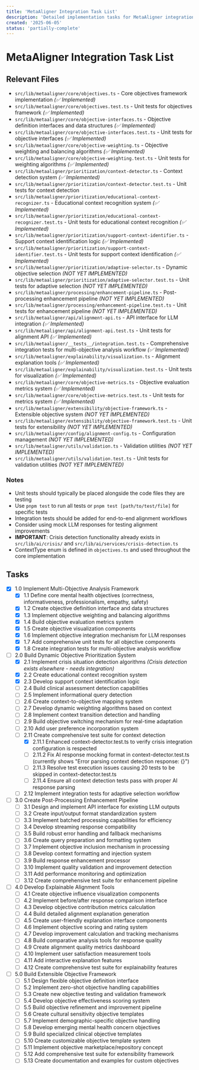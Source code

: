 ```yaml
---
title: 'MetaAligner Integration Task List'
description: 'Detailed implementation tasks for MetaAligner integration'
created: '2025-06-05'
status: 'partially-complete'
---
```


# MetaAligner Integration Task List

## Relevant Files

- `src/lib/metaaligner/core/objectives.ts` - Core objectives framework implementation *(✅ Implemented)*
- `src/lib/metaaligner/core/objectives.test.ts` - Unit tests for objectives framework *(✅ Implemented)*
- `src/lib/metaaligner/core/objective-interfaces.ts` - Objective definition interfaces and data structures *(✅ Implemented)*
- `src/lib/metaaligner/core/objective-interfaces.test.ts` - Unit tests for objective interfaces *(✅ Implemented)*
- `src/lib/metaaligner/core/objective-weighting.ts` - Objective weighting and balancing algorithms *(✅ Implemented)*
- `src/lib/metaaligner/core/objective-weighting.test.ts` - Unit tests for weighting algorithms *(✅ Implemented)*
 - `src/lib/metaaligner/prioritization/context-detector.ts` - Context detection system *(✅ Implemented)*
 - `src/lib/metaaligner/prioritization/context-detector.test.ts` - Unit tests for context detection
- `src/lib/metaaligner/prioritization/educational-context-recognizer.ts` - Educational context recognition system *(✅ Implemented)*
- `src/lib/metaaligner/prioritization/educational-context-recognizer.test.ts` - Unit tests for educational context recognition *(✅ Implemented)*
- `src/lib/metaaligner/prioritization/support-context-identifier.ts` - Support context identification logic *(✅ Implemented)*
- `src/lib/metaaligner/prioritization/support-context-identifier.test.ts` - Unit tests for support context identification *(✅ Implemented)*
- `src/lib/metaaligner/prioritization/adaptive-selector.ts` - Dynamic objective selection *(NOT YET IMPLEMENTED)*
- `src/lib/metaaligner/prioritization/adaptive-selector.test.ts` - Unit tests for adaptive selection *(NOT YET IMPLEMENTED)*
- `src/lib/metaaligner/processing/enhancement-pipeline.ts` - Post-processing enhancement pipeline *(NOT YET IMPLEMENTED)*
- `src/lib/metaaligner/processing/enhancement-pipeline.test.ts` - Unit tests for enhancement pipeline *(NOT YET IMPLEMENTED)*
- `src/lib/metaaligner/api/alignment-api.ts` - API interface for LLM integration *(✅ Implemented)*
- `src/lib/metaaligner/api/alignment-api.test.ts` - Unit tests for alignment API *(✅ Implemented)*
- `src/lib/metaaligner/__tests__/integration.test.ts` - Comprehensive integration tests for multi-objective analysis workflow *(✅ Implemented)*
- `src/lib/metaaligner/explainability/visualization.ts` - Alignment explanation tools *(✅ Implemented)*
- `src/lib/metaaligner/explainability/visualization.test.ts` - Unit tests for visualization *(✅ Implemented)*
- `src/lib/metaaligner/core/objective-metrics.ts` - Objective evaluation metrics system *(✅ Implemented)*
- `src/lib/metaaligner/core/objective-metrics.test.ts` - Unit tests for metrics system *(✅ Implemented)*
- `src/lib/metaaligner/extensibility/objective-framework.ts` - Extensible objective system *(NOT YET IMPLEMENTED)*
- `src/lib/metaaligner/extensibility/objective-framework.test.ts` - Unit tests for extensibility *(NOT YET IMPLEMENTED)*
- `src/lib/metaaligner/config/alignment-config.ts` - Configuration management *(NOT YET IMPLEMENTED)*
- `src/lib/metaaligner/utils/validation.ts` - Validation utilities *(NOT YET IMPLEMENTED)*
- `src/lib/metaaligner/utils/validation.test.ts` - Unit tests for validation utilities *(NOT YET IMPLEMENTED)*

### Notes

- Unit tests should typically be placed alongside the code files they are testing
- Use `pnpm test` to run all tests or `pnpm test [path/to/test/file]` for specific tests
- Integration tests should be added for end-to-end alignment workflows
- Consider using mock LLM responses for testing alignment improvements
- **IMPORTANT**: Crisis detection functionality already exists in `src/lib/ai/crisis/` and `src/lib/ai/services/crisis-detection.ts`
- ContextType enum is defined in `objectives.ts` and used throughout the core implementation

## Tasks

- [x] 1.0 Implement Multi-Objective Analysis Framework
  - [x] 1.1 Define core mental health objectives (correctness, informativeness, professionalism, empathy, safety)
  - [x] 1.2 Create objective definition interface and data structures
  - [x] 1.3 Implement objective weighting and balancing algorithms
  - [x] 1.4 Build objective evaluation metrics system
  - [x] 1.5 Create objective visualization components
  - [x] 1.6 Implement objective integration mechanism for LLM responses
  - [x] 1.7 Add comprehensive unit tests for all objective components
  - [x] 1.8 Create integration tests for multi-objective analysis workflow

- [ ] 2.0 Build Dynamic Objective Prioritization System
  - [x] 2.1 Implement crisis situation detection algorithms *(Crisis detection exists elsewhere - needs integration)*
  - [x] 2.2 Create educational context recognition system
  - [x] 2.3 Develop support context identification logic
  - [ ] 2.4 Build clinical assessment detection capabilities
  - [ ] 2.5 Implement informational query detection
  - [ ] 2.6 Create context-to-objective mapping system
  - [ ] 2.7 Develop dynamic weighting algorithms based on context
  - [ ] 2.8 Implement context transition detection and handling
  - [ ] 2.9 Build objective switching mechanism for real-time adaptation
  - [ ] 2.10 Add user preference incorporation system
  - [ ] 2.11 Create comprehensive test suite for context detection
    - [x] 2.11.1 Enhanced context-detector.test.ts to verify crisis integration configuration is respected
    - [ ] 2.11.2 Fix AI response mocking format in context-detector.test.ts (currently shows "Error parsing context detection response: {}")
    - [ ] 2.11.3 Resolve test execution issues causing 20 tests to be skipped in context-detector.test.ts
    - [ ] 2.11.4 Ensure all context detection tests pass with proper AI response parsing
  - [ ] 2.12 Implement integration tests for adaptive selection workflow

- [ ] 3.0 Create Post-Processing Enhancement Pipeline
  - [ ] 3.1 Design and implement API interface for existing LLM outputs
  - [ ] 3.2 Create input/output format standardization system
  - [ ] 3.3 Implement batched processing capabilities for efficiency
  - [ ] 3.4 Develop streaming response compatibility
  - [ ] 3.5 Build robust error handling and fallback mechanisms
  - [ ] 3.6 Create query preparation and formatting system
  - [ ] 3.7 Implement objective inclusion mechanism in processing
  - [ ] 3.8 Develop context formatting and injection system
  - [ ] 3.9 Build response enhancement processor
  - [ ] 3.10 Implement quality validation and improvement detection
  - [ ] 3.11 Add performance monitoring and optimization
  - [ ] 3.12 Create comprehensive test suite for enhancement pipeline

- [ ] 4.0 Develop Explainable Alignment Tools
  - [ ] 4.1 Create objective influence visualization components
  - [ ] 4.2 Implement before/after response comparison interface
  - [ ] 4.3 Develop objective contribution metrics calculation
  - [ ] 4.4 Build detailed alignment explanation generation
  - [ ] 4.5 Create user-friendly explanation interface components
  - [ ] 4.6 Implement objective scoring and rating system
  - [ ] 4.7 Develop improvement calculation and tracking mechanisms
  - [ ] 4.8 Build comparative analysis tools for response quality
  - [ ] 4.9 Create alignment quality metrics dashboard
  - [ ] 4.10 Implement user satisfaction measurement tools
  - [ ] 4.11 Add interactive explanation features
  - [ ] 4.12 Create comprehensive test suite for explainability features

- [ ] 5.0 Build Extensible Objective Framework
  - [ ] 5.1 Design flexible objective definition interface
  - [ ] 5.2 Implement zero-shot objective handling capabilities
  - [ ] 5.3 Create new objective testing and validation framework
  - [ ] 5.4 Develop objective effectiveness scoring system
  - [ ] 5.5 Build objective refinement and improvement pipeline
  - [ ] 5.6 Create cultural sensitivity objective templates
  - [ ] 5.7 Implement demographic-specific objective handling
  - [ ] 5.8 Develop emerging mental health concern objectives
  - [ ] 5.9 Build specialized clinical objective templates
  - [ ] 5.10 Create customizable objective template system
  - [ ] 5.11 Implement objective marketplace/repository concept
  - [ ] 5.12 Add comprehensive test suite for extensibility framework
  - [ ] 5.13 Create documentation and examples for custom objectives
